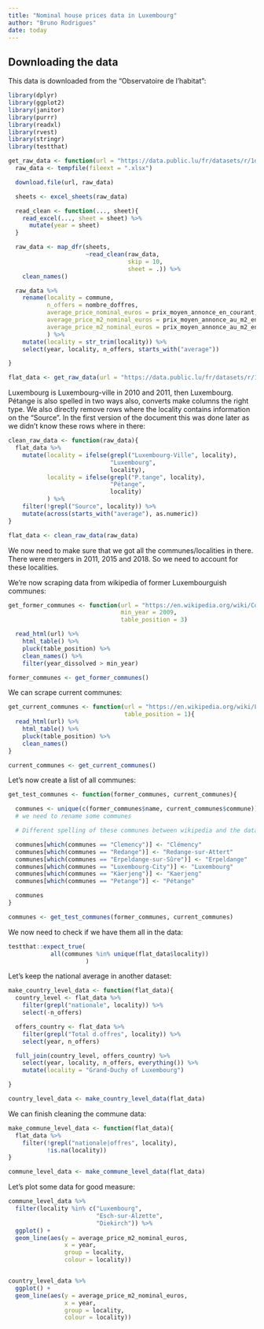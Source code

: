 ```yaml
---
title: "Nominal house prices data in Luxembourg"
author: "Bruno Rodrigues"
date: today
---
```


## Downloading the data

This data is downloaded from the "Observatoire de l'habitat":

```r
library(dplyr)
library(ggplot2)
library(janitor)
library(purrr)
library(readxl)
library(rvest)
library(stringr)
library(testthat)
```

```r

get_raw_data <- function(url = "https://data.public.lu/fr/datasets/r/1d20f982-57e1-4ae2-a278-dc78c88c21dc"){
  raw_data <- tempfile(fileext = ".xlsx")

  download.file(url, raw_data)

  sheets <- excel_sheets(raw_data)

  read_clean <- function(..., sheet){
    read_excel(..., sheet = sheet) %>%
      mutate(year = sheet)
  }

  raw_data <- map_dfr(sheets,
                      ~read_clean(raw_data,
                                  skip = 10,
                                  sheet = .)) %>%
    clean_names()

  raw_data %>%
    rename(locality = commune,
           n_offers = nombre_doffres,
           average_price_nominal_euros = prix_moyen_annonce_en_courant,
           average_price_m2_nominal_euros = prix_moyen_annonce_au_m2_en_courant,
           average_price_m2_nominal_euros = prix_moyen_annonce_au_m2_en_courant
           ) %>%
    mutate(locality = str_trim(locality)) %>%
    select(year, locality, n_offers, starts_with("average"))

}

```

```r
flat_data <- get_raw_data(url = "https://data.public.lu/fr/datasets/r/1d20f982-57e1-4ae2-a278-dc78c88c21dc")
```

Luxembourg is Luxembourg-ville in 2010 and 2011, then Luxembourg. Pétange is also spelled in two
ways also, converts make columns the right type. We also directly remove rows where the locality
contains information on the "Source". In the first version of the document this was done later
as we didn't know these rows where in there:

```r
clean_raw_data <- function(raw_data){
  flat_data %>%
    mutate(locality = ifelse(grepl("Luxembourg-Ville", locality),
                             "Luxembourg",
                             locality),
           locality = ifelse(grepl("P.tange", locality),
                             "Pétange",
                             locality)
           ) %>%
    filter(!grepl("Source", locality)) %>%
    mutate(across(starts_with("average"), as.numeric))
}
```

```r
flat_data <- clean_raw_data(raw_data)
```

We now need to make sure that we got all the communes/localities in there. There were mergers in
2011, 2015 and 2018. So we need to account for these localities.

We’re now scraping data from wikipedia of former Luxembourguish communes:

```r

get_former_communes <- function(url = "https://en.wikipedia.org/wiki/Communes_of_Luxembourg#Former_communes",
                                min_year = 2009,
                                table_position = 3)

  read_html(url) %>%
    html_table() %>%
    pluck(table_position) %>%
    clean_names() %>%
    filter(year_dissolved > min_year)

```

```r
former_communes <- get_former_communes()
```

We can scrape current communes:

```r

get_current_communes <- function(url = "https://en.wikipedia.org/wiki/List_of_communes_of_Luxembourg",
                                 table_position = 1){
  read_html(url) %>%
    html_table() %>%
    pluck(table_position) %>%
    clean_names()
}

```

```r
current_communes <- get_current_communes()
```

Let’s now create a list of all communes:

```r

get_test_communes <- function(former_communes, current_communes){

  communes <- unique(c(former_communes$name, current_communes$commune))
  # we need to rename some communes

  # Different spelling of these communes between wikipedia and the data

  communes[which(communes == "Clemency")] <- "Clémency"
  communes[which(communes == "Redange")] <- "Redange-sur-Attert"
  communes[which(communes == "Erpeldange-sur-Sûre")] <- "Erpeldange"
  communes[which(communes == "Luxembourg-City")] <- "Luxembourg"
  communes[which(communes == "Käerjeng")] <- "Kaerjeng"
  communes[which(communes == "Petange")] <- "Pétange"

  communes
}

```

```r
communes <- get_test_communes(former_communes, current_communes)
```

We now need to check if we have them all in the data:

```r
testthat::expect_true(
            all(communes %in% unique(flat_data$locality))
                      )
```

Let’s keep the national average in another dataset:

```r
make_country_level_data <- function(flat_data){
  country_level <- flat_data %>%
    filter(grepl("nationale", locality)) %>%
    select(-n_offers)

  offers_country <- flat_data %>%
    filter(grepl("Total d.offres", locality)) %>%
    select(year, n_offers)

  full_join(country_level, offers_country) %>%
    select(year, locality, n_offers, everything()) %>%
    mutate(locality = "Grand-Duchy of Luxembourg")

}

```

```r
country_level_data <- make_country_level_data(flat_data)
```

We can finish cleaning the commune data:

```r
make_commune_level_data <- function(flat_data){
  flat_data %>%
    filter(!grepl("nationale|offres", locality),
           !is.na(locality))
}

```

```r
commune_level_data <- make_commune_level_data(flat_data)
```

Let’s plot some data for good measure:

```r

commune_level_data %>%
  filter(locality %in% c("Luxembourg",
                         "Esch-sur-Alzette",
                         "Diekirch")) %>%
  ggplot() +
  geom_line(aes(y = average_price_m2_nominal_euros,
                x = year,
                group = locality,
                colour = locality))


country_level_data %>%
  ggplot() +
  geom_line(aes(y = average_price_m2_nominal_euros,
                x = year,
                group = locality,
                colour = locality))

```
